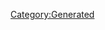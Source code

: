 {{Database/Costume/CostumeInfo
 |ID=372
 |DivaId=6
 |PrismCostumeId=42
 |Enabled=2
 |SkillId=37
 |EODICFLJAKO=False
 |AGBPBDODKBK=1
 |HMCOGDICFNB=1
 |LevelMax=0
 |HGBJODBCJDA=0
 |EGLDFPILJLG=1
 |GLEEPAFMPLO=False
 |IIELLEPEEFH=7040
}}
[[Category:Generated]]
